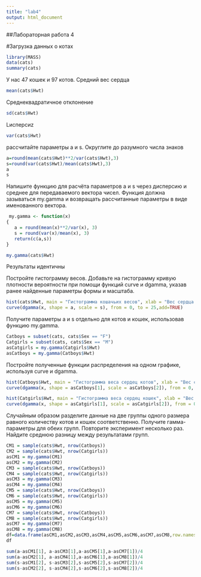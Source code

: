 ---
title: "lab4"
output: html_document
---
##Лабораторная работа 4

#Загрузка данных о котах
```{r}
library(MASS) 
data(cats)
summary(cats)
```
У нас 47 кошек и 97 котов. 
Средний вес сердца
```{r}
mean(cats$Hwt)
```
Cреднеквадратичное отклонение
```{r}
sd(cats$Hwt)
```
Lисперсиz
```{r}
var(cats$Hwt)
```

рассчитайте параметры a и s. Округлите до разумного числа знаков
```{r}
a=round(mean(cats$Hwt)**2/var(cats$Hwt),3)
s=round(var(cats$Hwt)/mean(cats$Hwt),3)
a
s
```

Напишите функцию для расчёта параметров a и s через дисперсию и среднее для передаваемого вектора чисел. Функция должна зазываться my.gamma и возвращать рассчитанные параметры в виде именованного вектора.
```{r}
 my.gamma <- function(x)
{
   a = round(mean(x)**2/var(x), 3)
   s = round(var(x)/mean(x), 3)
   return(c(a,s))
}
```

```{r}
my.gamma(cats$Hwt)
```
Результаты идентичны

Постройте гистограмму весов. Добавьте на гистограмму кривую плотности вероятности при помощи функций curve и dgamma, указав ранее найденные параметры формы и масштаба.

```{r}
hist(cats$Hwt, main = "Гистограмма кошачьих весов", xlab = "Вес сердца в граммах", prob=TRUE,breaks = 20)
curve(dgamma(x, shape = a, scale = s), from = 0, to = 25,add=TRUE)
```

Получите параметры a и s отдельно для котов и кошек, использовав функцию my.gamma.
```{r}
Catboys = subset(cats, cats$Sex == "F")
Catgirls = subset(cats, cats$Sex == "M")
asCatgirls = my.gamma(Catgirls$Hwt)
asCatboys = my.gamma(Catboys$Hwt)
```
Постройте полученные функции распределения на одном графике, используя curve и dgamma.

```{r}
hist(Catboys$Hwt, main = "Гистограмма веса сердец котов", xlab = "Вес сердца в граммах", prob=TRUE,breaks = 20)
curve(dgamma(x, shape = asCatboys[1], scale = asCatboys[2]), from = 0, to = 25,add=TRUE)

```
```{r}
hist(Catgirls$Hwt, main = "Гистограмма веса сердец кошек", xlab = "Вес сердца в граммах", prob=TRUE,breaks = 20)
curve(dgamma(x, shape = asCatgirls[1], scale = asCatgirls[2]), from = 0, to = 25,add=TRUE)
```

Случайным образом разделите данные на две группы одного размера равного количеству котов и кошек соответственно. Получите гамма-параметры для обеих групп. Повторите эксперимент несколько раз. Найдите среднюю разницу между результатами групп.

```{r}
CM1 = sample(cats$Hwt, nrow(Catboys))
CM2 = sample(cats$Hwt, nrow(Catgirls))  
asCM1 = my.gamma(CM1)
asCM2 = my.gamma(CM2)
CM3 = sample(cats$Hwt, nrow(Catboys))
CM4 = sample(cats$Hwt, nrow(Catgirls)) 
asCM3 = my.gamma(CM3)
asCM4 = my.gamma(CM4)
CM5 = sample(cats$Hwt, nrow(Catboys))
CM6 = sample(cats$Hwt, nrow(Catgirls))  
asCM5 = my.gamma(CM5)
asCM6 = my.gamma(CM6)
CM7 = sample(cats$Hwt, nrow(Catboys))
CM8 = sample(cats$Hwt, nrow(Catgirls)) 
asCM7 = my.gamma(CM7)
asCM8 = my.gamma(CM8)
df=data.frame(asCM1,asCM2,asCM3,asCM4,asCM5,asCM6,asCM7,asCM8,row.names= c("a","s"))
df

```
```{r}
sum(a-asCM1[1], a-asCM3[1],a-asCM5[1],a-asCM7[1])/4
sum(a-asCM2[1], a-asCM4[1],a-asCM6[1],a-asCM8[1])/4
sum(s-asCM1[2], s-asCM3[2],s-asCM5[2],s-asCM7[2])/4
sum(s-asCM2[2], s-asCM4[2],s-asCM6[2],s-asCM8[2])/4
```














